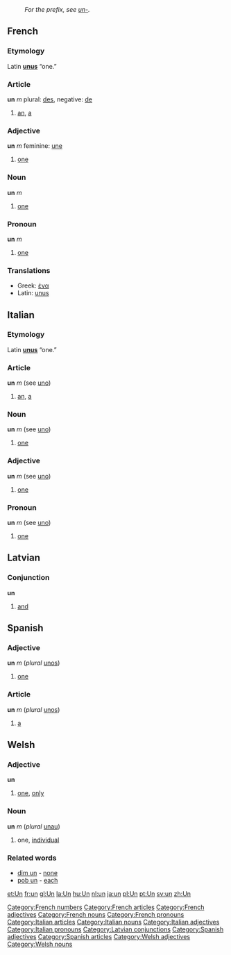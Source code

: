 :''For the prefix, see [[un-]].''
==French==
[[Category:French numbers]]
===Etymology===
Latin '''[[unus]]''' “one.”

===Article===
[[Category:French articles]]
'''un''' ''m''
plural: [[des]], negative: [[de]]
# [[an]], [[a]]
===Adjective===
[[Category:French adjectives]]
'''un''' ''m''
feminine: [[une]]
# [[one]]
===Noun===
[[Category:French nouns]]
'''un''' ''m''
# [[one]]
===Pronoun===
[[Category:French pronouns]]
'''un''' ''m''
#[[one]]
===Translations===
*Greek: [[ένα]]
*Latin: [[unus]]
==Italian==
===Etymology===
Latin '''[[unus]]''' “one.”

===Article===
[[Category:Italian articles]]
'''un''' ''m'' (see [[uno]])
# [[an]], [[a]]
===Noun===
[[Category:Italian nouns]]
'''un''' ''m'' (see [[uno]])
# [[one]]
===Adjective===
[[Category:Italian adjectives]]
'''un''' ''m'' (see [[uno]])
# [[one]]
===Pronoun===
[[Category:Italian pronouns]]
'''un''' ''m'' (see [[uno]])
# [[one]]
==Latvian==
===Conjunction===
[[Category:Latvian conjunctions]]
'''un'''
# [[and]]
==Spanish==
===Adjective===
[[Category:Spanish adjectives]]
'''un''' ''m'' (''plural'' [[unos]])
# [[one]]
===Article===
[[Category:Spanish articles]]
'''un''' ''m'' (''plural'' [[unos]])
# [[a]]
==Welsh==
===Adjective===
[[Category:Welsh adjectives]]
'''un'''
# [[one]], [[only]]
===Noun===
[[Category:Welsh nouns]]
'''un''' ''m'' (''plural'' [[unau]])
# one, [[individual]]
===Related words===
* [[dim un]] - [[none]]
* [[pob un]] - [[each]]

[[et:Un]]
[[fr:un]]
[[gl:Un]]
[[la:Un]]
[[hu:Un]]
[[nl:un]]
[[ja:un]]
[[pl:Un]]
[[pt:Un]]
[[sv:un]]
[[zh:Un]]